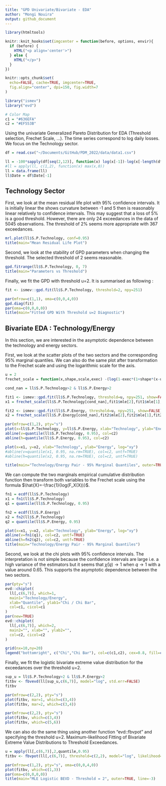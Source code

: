 ```yaml
---
title: "GPD Univariate/Bivariate - EDA"
author: "Mongi Nouira"
output: github_document
---
```


```r
library(htmltools)

knitr::knit_hooks$set(imgcenter = function(before, options, envir){
  if (before) {
    HTML("<p align='center'>")
  } else {
    HTML("</p>")
  }
})

knitr::opts_chunk$set(
  echo=FALSE, cache=TRUE, imgcenter=TRUE, 
  fig.align="center", dpi=150, fig.width=7
)

library("ismev")
library("evd")

# Color Map
c1 = "#636EFA"
c2 = "#EF553B"
```

Using the univariate Generalized Pareto Distribution for EDA (Threshold selection, Frechet Scale, ...). The time series correspond to log daily losses. We focus on the Technology sector.

```r
df = read.csv("~/Documents/GitHub/PDM_2022/data/data1.csv")

ll = -100*sapply(df[seq(2,12)], function(x) log(x[-1])-log(x[-length(df$Date)]))
#ll = apply(ll, c(1,2), function(x) max(x,0))
ll = data.frame(ll)
ll$Date = df$Date[-1]
```

## Technology Sector

First, we look at the mean residual life plot with 95% confidence intervals. It is initially linear the shows curvature between -1 and 5 then is reasonably linear relatively to confidence intervals. This may suggest that a loss of 5% is a good threshold. However, there are only 24 exceedances in the data of 5045 observations. The threshold of 2% seems more appropriate with 367 exceedances.

```r
mrl.plot(ll$S.P.Technology, conf=0.95)
title(main="Mean Residual Life Plot")
```

Second, we look at the stability of GPD parameters when changing the threshold. The selected threshold of 2 seems reasonable.

```r
gpd.fitrange(ll$S.P.Technology, 0, 7)
title(main="Parameters vs Threshold")
```

Finally, we fit the GPD with threshold u=2. It is summarised as following :

```r
fit <- ismev::gpd.fit(ll$S.P.Technology, threshold=2, npy=251)
```

```r
par(mfrow=c(1,1), oma=c(0,0,4,0))
gpd.diag(fit)
par(oma=c(0,0,0,0))
title(main="Fitted GPD With Threshold u=2 Diagnostic")
```

## Bivariate EDA : Technology/Energy

In this section, we are interested in the asymptotic dependence between the technology and energy sectors.

First, we look at the scatter plots of the two sectors and the corresponding 95% marginal quantiles. We can also do the same plot after transformation to the Frechet scale and using the logarithmic scale for the axis.

```r
u = 2
frechet_scale = function(x,shape,scale,exec) -(log(1-exec*(1+shape*(x-u)/scale)^(-1/shape)))

cond_nan = ll$S.P.Technology>2 & ll$S.P.Energy>2

fit1 <- ismev::gpd.fit(ll$S.P.Technology, threshold=u, npy=251, show=FALSE)
x1 = frechet_scale(ll$S.P.Technology[cond_nan],fit1$mle[2],fit1$mle[1],fit1$rate)

fit2 <- ismev::gpd.fit(ll$S.P.Energy, threshold=u, npy=251, show=FALSE)
x2 = frechet_scale(ll$S.P.Energy[cond_nan],fit2$mle[2],fit2$mle[1],fit2$rate)

par(mfrow=c(1,2), pty="s")
plot(x=ll$S.P.Technology, y=ll$S.P.Energy, xlab="Technology", ylab="Energy")
abline(v=quantile(ll$S.P.Technology, 0.95), col=c2)
abline(h=quantile(ll$S.P.Energy, 0.95), col=c2)

plot(x=x1, y=x2, xlab="Technology", ylab="Energy", log="xy")
#abline(v=quantile(x1, 0.95, na.rm=TRUE), col=c2, untf=TRUE)
#abline(h=quantile(x2, 0.95, na.rm=TRUE), col=c2, untf=TRUE)

title(main="Technology/Energy Pair - 95% Marginal Quantiles", outer=TRUE, line=-2)
```

We can compute the two marginals empirical cumulative distribution function then transform both variables to the Frechet scale using the formula $\hat{X}=-\frac{1}{log(F_X(X))}$.

```r
fn1 = ecdf(ll$S.P.Technology)
x1 = fn1(ll$S.P.Technology)
q1 = quantile(ll$S.P.Technology, 0.95)

fn2 = ecdf(ll$S.P.Energy)
x2 = fn2(ll$S.P.Technology)
q2 = quantile(ll$S.P.Energy, 0.95)

plot(x=x1, y=x2, xlab="Technology", ylab="Energy", log="xy")
abline(v=fn1(q1), col=c2, untf=TRUE)
abline(h=fn2(q2), col=c2, untf=TRUE)
title(main="Technology/Energy Pair - 95% Marginal Quantiles")
```

Second, we look at the chi plots with 95% confidence intervals. The interpretation is not simple because the confidence intervals are large i.e. a high variance of the estimators but it seems that $\bar\chi(q) \rightarrow 1$ when $q \rightarrow 1$ with a value around 0.65. This supports the asymptotic dependence between the two sectors.

```r
par(pty="s")
evd::chiplot(
  ll[,c(6,7)], which=1, 
  main1="Technology/Energy", 
  xlab="Quantile", ylab1="Chi / Chi Bar",
  col=c1, cicol=c1
)
par(new=TRUE)
evd::chiplot(
  ll[,c(6,7)], which=2, 
  main2="", xlab="", ylab2="",
  col=c2, cicol=c2
)

grid(nx=10,ny=20)
legend("bottomright", c("Chi","Chi Bar"), col=c(c1,c2), cex=0.8, fill=c(c1,c2))
```

Finally, we fit the logistic bivariate extreme value distribution for the exceedances over the threshold u=2.

```r
sup_u = ll$S.P.Technology>2 & ll$S.P.Energy>2
fitbv <- fbvevd(ll[sup_u,c(6,7)], model="log", std.err=FALSE)
fitbv
```


```r
par(mfrow=c(2,2), pty="s")
plot(fitbv, mar=1, which=c(3,4))
plot(fitbv, mar=2, which=c(3,4))
```

```r
par(mfrow=c(2,2), pty="s")
plot(fitbv, which=c(3,4))
plot(fitbv, which=c(5,6))
```

We can also do the same thing using another function "evd::fbvpot" and specifying the threshold u=2. Maximum-likelihood Fitting of Bivariate Extreme Value Distributions to Threshold Exceedances.

```r
u = apply(ll[,c(6,7)],2,quantile,0.95)
fitbv <- fbvpot(ll[,c(6,7)], threshold=c(2,2), model="log", likelihood="poisson", std.err=FALSE)

par(mfrow=c(1,2), pty="s", oma=c(0,0,4,0))
plot(fitbv, which=c(1,3))
par(oma=c(0,0,0,0))
title(main="MLE Logistic BEVD - Threshold = 2", outer=TRUE, line=-3)
```


